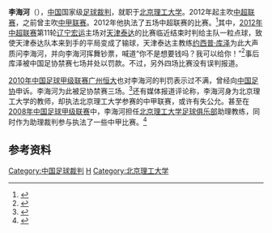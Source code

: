 {{infobox Football official
|                name = 李海河
|               image = 
|            fullname = 
|         dateofbirth = ?
|         cityofbirth = ?
|      countryofbirth = [[中华人民共和国|中华人民共和国]]
|         dateofdeath = 
|         cityofdeath = 
|      countryofdeath = 
|     otheroccupation = 
|               years = ?<br>2012 - 
|              league = [[中甲联赛|中甲联赛]]<br>[[中超联赛|中超联赛]]
|                role = [[球證|球證]]<br>[[球證|球證]]
|  internationalyears = 
|       confederation = 
|   internationalrole = 
}}
'''李海河'''（{{bd|?年}}），[[中国|中国]]国家级[[足球裁判|足球裁判]]，就职于[[北京理工大学|北京理工大学]]。2012年起主吹[[中超联赛|中超联赛]]，之前曾主吹[[中甲联赛|中甲联赛]]。2012年他执法了五场中超联赛的比赛。<ref>{{cite web|title=Referee profile of Haihe Li|url=http://www.transfermarkt.co.uk/en/haihe-li/profil/schiedsrichter_6708.html|publisher=Transfermarkt|accessdate=2013-04-05|deadurl=yes|archiveurl=https://web.archive.org/web/20130704215224/http://www.transfermarkt.co.uk/en/haihe-li/profil/schiedsrichter_6708.html|archivedate=2013-07-04}}</ref>其中，[[2012年中超联赛|2012年中超联赛]]第11轮[[辽宁宏运|辽宁宏运]]主场对[[天津泰达|天津泰达]]的比赛临近结束时判给主队一粒点球，致使天津泰达队本来到手的平局变成了输球，天津泰达主教练[[约西普·库泽|约西普·库泽]]为此大声质问李海河，并向李海河挥舞钞票，喊道“你不是想要钱吗？我可以给你！”<ref>{{cite news|title=裁判一声哨库泽嗷嗷叫 这么吹你竟还叫李海河？|url=http://sports.enorth.com.cn/system/2012/05/21/009268273.shtml|accessdate=2013-04-05|newspaper=北方网|date=2012-05-21|archive-date=2016-03-04|archive-url=https://web.archive.org/web/20160304112046/http://sports.enorth.com.cn/system/2012/05/21/009268273.shtml|dead-url=no}}</ref>事后库泽被中国足协禁赛七场并处以罚款。不过，另外四场比赛没有误判报道。

[[2010年中国足球甲级联赛|2010年中国足球甲级联赛]][[广州恒大|广州恒大]]也对李海河的判罚表示过不满，曾经向[[中国足协|中国足协]]申诉。李海河为此被足协禁赛三场。<ref>{{cite news|title=李海河争议判罚引冲突 3次吹恒大比赛曾遭禁赛|url=http://sports.enorth.com.cn/system/2010/05/29/004727328.shtml|accessdate=2013-04-05|newspaper=2010-05-29|date=北方网}}</ref>还有媒体报道评论称，李海河身为北京理工大学的教师，却执法北京理工大学参赛的中甲联赛，或许有失公允。甚至在[[2008年中国足球甲级联赛|2008年中国足球甲级联赛]]中，李海河担任[[北京理工大学足球俱乐部|北京理工大学足球俱乐部]]助理教练，同时作为助理裁判参与执法了一些中甲比赛。<ref>{{cite news|title=李海河执法身份遭质疑 既当裁判又做助理教练|url=http://sports.qq.com/a/20100412/001235.htm|accessdate=2013-04-05|newspaper=金羊网-羊城晚报|date=2010-04-12}}</ref> 

== 参考资料 ==
{{reflist}}

{{2013年中国足球联赛裁判}}
{{2014年中国足球联赛裁判}}
{{2015年中国足球联赛裁判}}

{{DEFAULTSORT:Li Haihe}}

[[Category:中国足球裁判|Category:中国足球裁判]]
[[Category:李姓|H]]
[[Category:北京理工大学|Category:北京理工大学]]